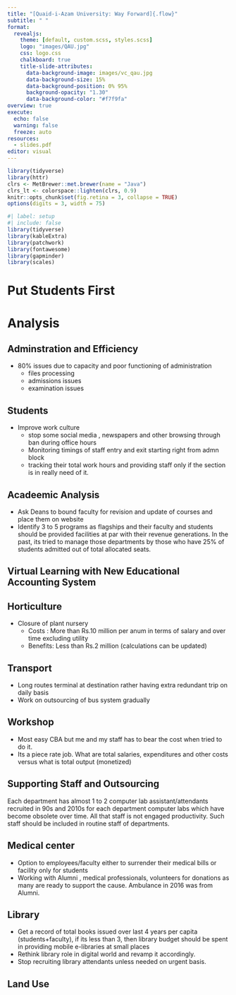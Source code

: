 ```yaml
---
title: "[Quaid-i-Azam University: Way Forward]{.flow}"
subtitle: " "
format:
  revealjs:
    theme: [default, custom.scss, styles.scss]
    logo: "images/QAU.jpg"
    css: logo.css
    chalkboard: true
    title-slide-attributes:
      data-background-image: images/vc_qau.jpg
      data-background-size: 15%
      data-background-position: 0% 95%
      background-opacity: "1.30"
      data-background-color: "#f7f9fa"
overview: true
execute:
  echo: false
  warning: false
  freeze: auto
resources:
  - slides.pdf
editor: visual
---
```


```r
library(tidyverse)
library(httr)
clrs <- MetBrewer::met.brewer(name = "Java")
clrs_lt <- colorspace::lighten(clrs, 0.9)
knitr::opts_chunk$set(fig.retina = 3, collapse = TRUE)
options(digits = 3, width = 75)
```



```r
#| label: setup
#| include: false
library(tidyverse)
library(kableExtra)
library(patchwork)
library(fontawesome)
library(gapminder)
library(scales)
```

# [Put Students First]{.flow} {background-color="white"}

# Analysis {background-color="blue"}

## Adminstration and Efficiency {background-color="blue"}
- 80% issues due to capacity and poor functioning of administration
  - files processing
  - admissions issues
  - examination issues

## Students {background-color="blue"}



- Improve work culture 
  - stop some social media , newspapers and other browsing through ban during office hours 
  - Monitoring timings of staff entry and exit starting right from admn block 
  - tracking their total work hours and providing staff only if the section is in really need of it.
  

## Acadeemic Analysis {background-color="blue"}
- Ask Deans to bound faculty for revision and update of courses and place them on website
- Identify 3 to 5 programs as flagships and their faculty and students should be provided facilities at par with their revenue generations. In the past, its tried to manage those departments by those who have 25% of students admitted out of total allocated seats.

## Virtual Learning with New Educational Accounting System {background-color="blue"}

## Horticulture {background-color="blue"}

- Closure of plant nursery
    - Costs : More than Rs.10 million per anum in terms of salary and over time excluding utility
    - Benefits: Less than Rs.2 million (calculations can be updated)

## Transport {background-color="blue"}
- Long routes terminal at destination rather having extra redundant trip on daily basis
- Work on outsourcing of bus system gradually 


## Workshop {background-color="blue"}
- Most easy CBA but me and my staff has to bear the cost when tried to do it.
- Its a piece rate job. What are total salaries, expenditures and other costs versus what is total output (monetized) 

## Supporting Staff and Outsourcing {background-color="blue"}
Each department has almost 1 to 2 computer lab assistant/attendants recruited in 90s and 2010s for each department computer labs which have become obsolete over time. All that staff is not engaged productivity. Such staff should be included in routine staff of departments.

## Medical center {background-color="blue"}
- Option to employees/faculty either to surrender their medical bills or facility only for students
- Working with Alumni , medical professionals, volunteers for donations as many are ready to support the cause. Ambulance in 2016 was from Alumni.

## Library {background-color="blue"}
- Get a record of total books issued over last 4 years per capita (students+faculty), if its less than 3, then library budget should be spent in providing mobile e-libraries at small places 
- Rethink library role in digital world and revamp it accordingly.
- Stop recruiting library attendants unless needed on urgent basis.

## Land Use {background-color="blue"}





